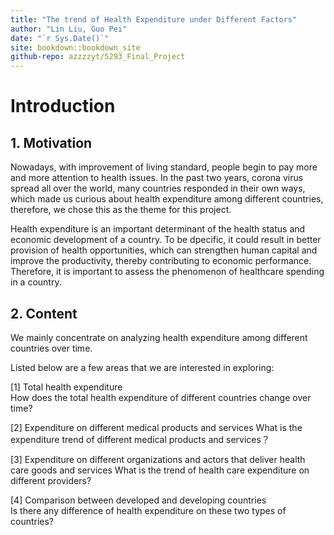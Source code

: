 ```yaml
--- 
title: "The trend of Health Expenditure under Different Factors"
author: "Lin Liu, Guo Pei"
date: "`r Sys.Date()`"
site: bookdown::bookdown_site
github-repo: azzzzyt/5293_Final_Project
---
```


# Introduction

## 1. Motivation

Nowadays, with improvement of living standard, people begin to pay more and more attention to health issues. In the past two years, corona virus spread all over the world, many countries responded in their own ways, which made us curious about health expenditure among different countries, therefore, we chose this as the theme for this project.  

Health expenditure is an important determinant of the health status and economic development of a country. To be dpecific, it could result in better provision of health opportunities, which can strengthen human capital and improve the productivity, thereby contributing to economic performance. Therefore, it is important to assess the phenomenon of healthcare spending in a country.

## 2. Content

We mainly concentrate on analyzing health expenditure among different countries over time.

Listed below are a few areas that we are interested in exploring:

[1] Total health expenditure  
How does the total health expenditure of different countries change over time?

[2] Expenditure on different medical products and services 
What is the expenditure trend of different medical products and services？

[3] Expenditure on different organizations and actors that deliver health care goods and services 
What is the trend of health care expenditure on different providers?

[4] Comparison between developed and developing countries  
Is there any difference of health expenditure on these two types of countries?
